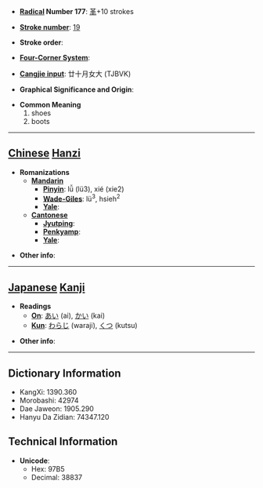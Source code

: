 * '''[[Wiktionary:Chinese radical index| Radical]] Number 177''': [[Wiktionary:Chinese radical index 革|革]]+10 strokes

* '''[[Wiktionary:Chinese total strokes index|Stroke number]]''': [[Wiktionary:Chinese total strokes index 19|19]]

* '''Stroke order''': 

* '''[[Wiktionary:Chinese four corner index|Four-Corner System]]''': 

* '''[[Wiktionary:Chinese Cangjie index|Cangjie input]]''': 廿十月女大 (TJBVK)

* '''Graphical Significance and Origin''': 

* '''Common Meaning'''
*#shoes
*# boots


----

== [[Chinese]] [[Hanzi]] ==

* '''Romanizations'''
** '''[[Mandarin]]'''
*** '''[[Pinyin]]''': lǚ (lü3), xié (xie2)
*** '''[[Wade-Giles]]''': lü<sup>3</sup>, hsieh<sup>2</sup>
*** '''[[Yale]]''': 
** '''[[Cantonese]]'''
*** '''[[Jyutping]]''':
*** '''[[Penkyamp]]''': 
*** '''[[Yale]]''': 

* '''Other info''': 

----

== [[Japanese]] [[Kanji]] ==

* '''Readings'''
** '''[[On]]''': [[あい]] (ai), [[かい]] (kai)
** '''[[Kun]]''': [[わらじ]] (waraji), [[くつ]] (kutsu)

* '''Other info''':  

----

== Dictionary Information ==

* KangXi: 1390.360
* Morobashi: 42974
* Dae Jaweon: 1905.290
* Hanyu Da Zidian: 74347.120

== Technical Information ==

* '''Unicode''':
** Hex: 97B5
** Decimal: 38837